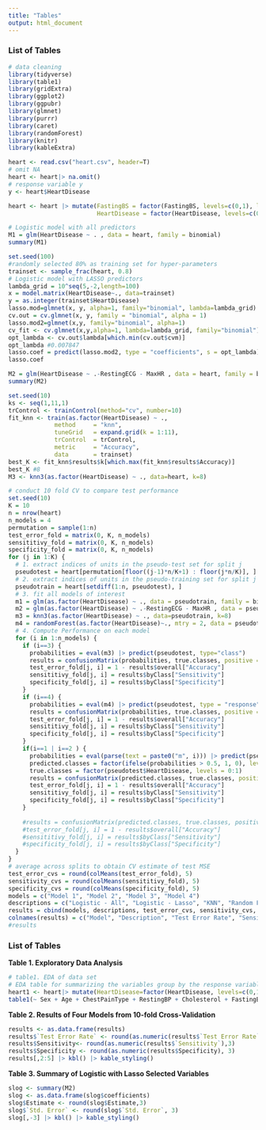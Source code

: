 ```yaml
---
title: "Tables"
output: html_document
---
```


### List of Tables

```r
# data cleaning
library(tidyverse)
library(table1)
library(gridExtra)
library(ggplot2)
library(ggpubr)
library(glmnet)
library(purrr)
library(caret)
library(randomForest)
library(knitr)
library(kableExtra)

heart <- read.csv("heart.csv", header=T)
# omit NA
heart <- heart|> na.omit()
# response variable y
y <- heart$HeartDisease 

heart <- heart |> mutate(FastingBS = factor(FastingBS, levels=c(0,1), labels=c("Blood Sugar > 120 mg/dl", "otherwise")),
                         HeartDisease = factor(HeartDisease, levels=c(0,1))) |> filter(Cholesterol>0, RestingBP>0, Oldpeak>=0)

```

```r
# Logistic model with all predictors
M1 = glm(HeartDisease ~ . , data = heart, family = binomial)
summary(M1)

set.seed(100)
#randomly selected 80% as training set for hyper-parameters
trainset <- sample_frac(heart, 0.8)
# Logistic model with LASSO predictors
lambda_grid = 10^seq(5,-2,length=100)
x = model.matrix(HeartDisease~., data=trainset)
y = as.integer(trainset$HeartDisease)
lasso.mod=glmnet(x, y, alpha=1, family="binomial", lambda=lambda_grid)
cv.out = cv.glmnet(x, y, family = "binomial", alpha = 1)
lasso.mod2=glmnet(x,y, family="binomial", alpha=1)
cv_fit <- cv.glmnet(x,y,alpha=1, lambda=lambda_grid, family="binomial")
opt_lambda <- cv.out$lambda[which.min(cv.out$cvm)]
opt_lambda #0.007847
lasso.coef = predict(lasso.mod2, type = "coefficients", s = opt_lambda)
lasso.coef

M2 = glm(HeartDisease ~ .-RestingECG - MaxHR , data = heart, family = binomial)
summary(M2)

```

```r
set.seed(10)
ks <- seq(1,11,1)
trControl <- trainControl(method="cv", number=10)
fit_knn <- train(as.factor(HeartDisease) ~ .,
             method     = "knn",
             tuneGrid   = expand.grid(k = 1:11),
             trControl  = trControl,
             metric     = "Accuracy",
             data       = trainset)
best_K <- fit_knn$results$k[which.max(fit_knn$results$Accuracy)]
best_K #8
M3 <- knn3(as.factor(HeartDisease) ~ ., data=heart, k=8)
```

```r
# conduct 10 fold CV to compare test performance
set.seed(10)
K = 10
n = nrow(heart)
n_models = 4
permutation = sample(1:n)  
test_error_fold = matrix(0, K, n_models)
sensititivy_fold = matrix(0, K, n_models)
specificity_fold = matrix(0, K, n_models)
for (j in 1:K) {
  # 1. extract indices of units in the pseudo-test set for split j
  pseudotest = heart[permutation[floor((j-1)*n/K+1) : floor(j*n/K)], ]  
  # 2. extract indices of units in the pseudo-training set for split j
  pseudotrain = heart[setdiff(1:n, pseudotest), ]
  # 3. fit all models of interest
  m1 = glm(as.factor(HeartDisease) ~ ., data = pseudotrain, family = binomial)
  m2 = glm(as.factor(HeartDisease) ~ .-RestingECG - MaxHR , data = pseudotrain, family = binomial)
  m3 = knn3(as.factor(HeartDisease) ~ ., data=pseudotrain, k=8)
  m4 = randomForest(as.factor(HeartDisease)~., mtry = 2, data = pseudotrain, importance = T)
  # 4. Compute Performance on each model
  for (i in 1:n_models) {
    if (i==3) {
      probabilities = eval(m3) |> predict(pseudotest, type="class")
      results = confusionMatrix(probabilities, true.classes, positive = "1")
      test_error_fold[j, i] = 1 - results$overall["Accuracy"]
      sensititivy_fold[j, i] = results$byClass["Sensitivity"]
      specificity_fold[j, i] = results$byClass["Specificity"]
    }
    if (i==4) {
      probabilities = eval(m4) |> predict(pseudotest, type = "response")
      results = confusionMatrix(probabilities, true.classes, positive = "1")
      test_error_fold[j, i] = 1 - results$overall["Accuracy"]
      sensititivy_fold[j, i] = results$byClass["Sensitivity"]
      specificity_fold[j, i] = results$byClass["Specificity"]
    }
    if(i==1 | i==2 ) {
      probabilities = eval(parse(text = paste0("m", i))) |> predict(pseudotest, type = "response")
      predicted.classes = factor(ifelse(probabilities > 0.5, 1, 0), levels = 0:1)
      true.classes = factor(pseudotest$HeartDisease, levels = 0:1)
      results = confusionMatrix(predicted.classes, true.classes, positive = "1")
      test_error_fold[j, i] = 1 - results$overall["Accuracy"]
      sensititivy_fold[j, i] = results$byClass["Sensitivity"]
      specificity_fold[j, i] = results$byClass["Specificity"]
    }
    
    #results = confusionMatrix(predicted.classes, true.classes, positive = "1")
    #test_error_fold[j, i] = 1 - results$overall["Accuracy"]
    #sensititivy_fold[j, i] = results$byClass["Sensitivity"]
    #specificity_fold[j, i] = results$byClass["Specificity"]
  }
}
# average across splits to obtain CV estimate of test MSE
test_error_cvs = round(colMeans(test_error_fold), 5)
sensitivity_cvs = round(colMeans(sensititivy_fold), 5)
specificity_cvs = round(colMeans(specificity_fold), 5)  
models = c("Model 1", "Model 2", "Model 3", "Model 4")
descriptions = c("Logistic - All", "Logistic - Lasso", "KNN", "Random Forest")
results = cbind(models, descriptions, test_error_cvs, sensitivity_cvs, specificity_cvs)
colnames(results) = c("Model", "Description", "Test Error Rate", "Sensitivity", "Specificity")
#results
```


### List of Tables


**Table 1. Exploratory Data Analysis**


```r
# table1. EDA of data set
# EDA table for summarizing the variables group by the response variable heart disease
heart1 <- heart|> mutate(HeartDisease=factor(HeartDisease, levels=c(0,1), labels=c("Normal", "Heart Disease")))
table1(~ Sex + Age + ChestPainType + RestingBP + Cholesterol + FastingBS + RestingECG + MaxHR + ExerciseAngina + Oldpeak + ST_Slope | HeartDisease, data=heart1, overall = "Total")

```




**Table 2. Results of Four Models from 10-fold Cross-Validation**


```r
results <- as.data.frame(results)
results$`Test Error Rate` <- round(as.numeric(results$`Test Error Rate`),3)
results$Sensitivity<- round(as.numeric(results$`Sensitivity`),3)
results$Specificity <- round(as.numeric(results$Specificity), 3)
results[,2:5] |> kbl() |> kable_styling()
```




\newpage





**Table 3. Summary of Logistic with Lasso Selected Variables**


```r
slog <- summary(M2)
slog <- as.data.frame(slog$coefficients)
slog$Estimate <- round(slog$Estimate,3)
slog$`Std. Error` <- round(slog$`Std. Error`, 3)
slog[,-3] |> kbl() |> kable_styling()
```
